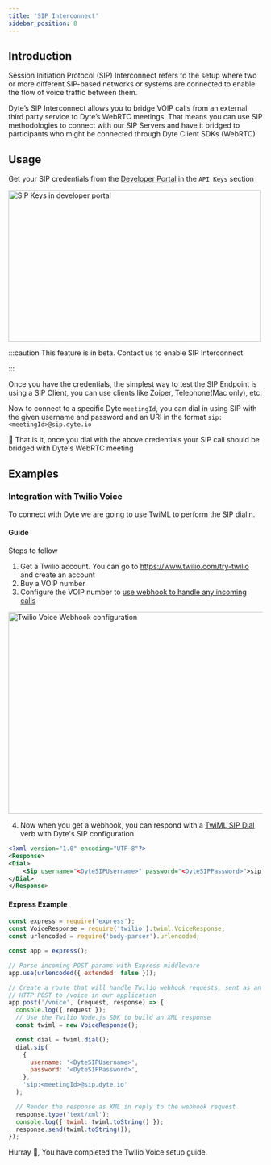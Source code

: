 ```yaml
---
title: 'SIP Interconnect'
sidebar_position: 8
---
```


## Introduction

Session Initiation Protocol (SIP) Interconnect refers to the setup where two or more different SIP-based networks or systems are connected to enable the flow of voice traffic between them.

Dyte’s SIP Interconnect allows you to bridge VOIP calls from an external third party service to Dyte’s WebRTC meetings. That means you can use SIP methodologies to connect with our SIP Servers and have it bridged to participants who might be connected through Dyte Client SDKs (WebRTC)

## Usage

Get your SIP credentials from the [Developer Portal](https://dev.dyte.io/apikeys) in the `API Keys` section

<img
  src="/static/sip/sip-devportal.png"
  width="500"
  height="300"
  alt="SIP Keys in developer portal"
  className="ml-2 mb-4"
/>

:::caution
This feature is in beta. Contact us to enable SIP Interconnect

:::

Once you have the credentials, the simplest way to test the SIP Endpoint is using a SIP Client, you can use clients like Zoiper, Telephone(Mac only), etc.

Now to connect to a specific Dyte `meetingId`, you can dial in using SIP with the given username and password and an URI in the format `sip:<meetingId>@sip.dyte.io`

🎉 That is it, once you dial with the above credentials your SIP call should be bridged with Dyte's WebRTC meeting

## Examples

### Integration with Twilio Voice

To connect with Dyte we are going to use TwiML to perform the SIP dialin.

#### Guide

Steps to follow

1. Get a Twilio account. You can go to https://www.twilio.com/try-twilio and create an account
2. Buy a VOIP number
3. Configure the VOIP number to [use webhook to handle any incoming calls](https://www.twilio.com/docs/usage/webhooks/voice-webhooks#incoming-voice-call)

<img
  src="/static/sip/twilio.png"
  width="600"
  height="400"
  alt="Twilio Voice Webhook configuration"
  className="twilio-webhook ml-2 mb-6 mt-2"
/>

4. Now when you get a webhook, you can respond with a [TwiML SIP Dial](https://www.twilio.com/docs/voice/twiml/sip) verb with Dyte's SIP configuration

```xml
<?xml version="1.0" encoding="UTF-8"?>
<Response>
<Dial>
    <Sip username="<DyteSIPUsername>" password="<DyteSIPPassword>">sip:meetingId@sip.dyte.io</Sip>
</Dial>
</Response>
```

#### Express Example

```js
const express = require('express');
const VoiceResponse = require('twilio').twiml.VoiceResponse;
const urlencoded = require('body-parser').urlencoded;

const app = express();

// Parse incoming POST params with Express middleware
app.use(urlencoded({ extended: false }));

// Create a route that will handle Twilio webhook requests, sent as an
// HTTP POST to /voice in our application
app.post('/voice', (request, response) => {
  console.log({ request });
  // Use the Twilio Node.js SDK to build an XML response
  const twiml = new VoiceResponse();

  const dial = twiml.dial();
  dial.sip(
    {
      username: '<DyteSIPUsername>',
      password: '<DyteSIPPassword>',
    },
    'sip:<meetingId>@sip.dyte.io'
  );

  // Render the response as XML in reply to the webhook request
  response.type('text/xml');
  console.log({ twiml: twiml.toString() });
  response.send(twiml.toString());
});
```

Hurray 🎉, You have completed the Twilio Voice setup guide.
